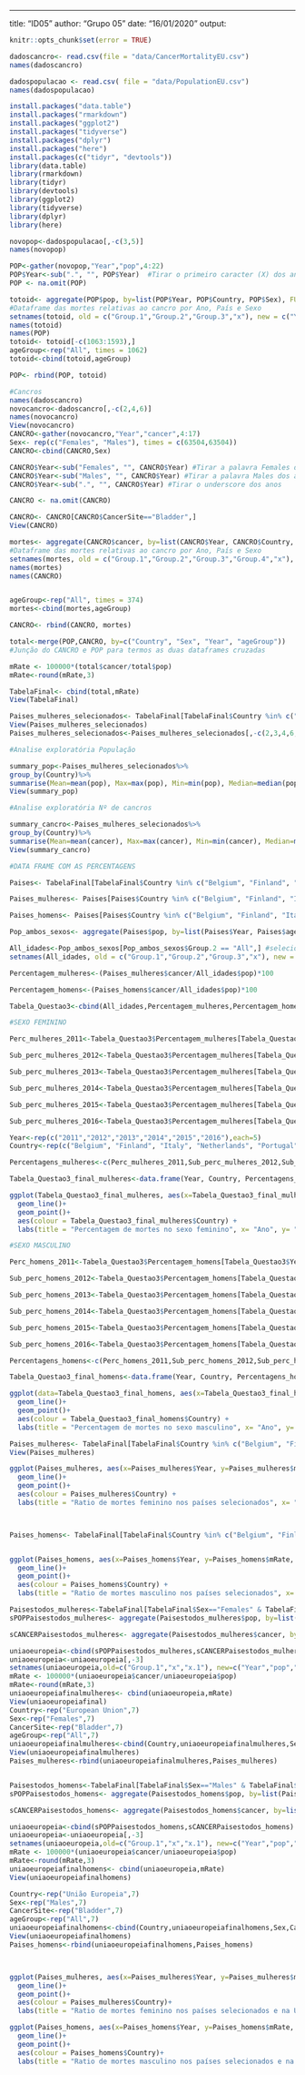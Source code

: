 ---
title: "ID05"
author: "Grupo 05"
date: "16/01/2020"
output:


```r
knitr::opts_chunk$set(error = TRUE)
```

```r

dadoscancro<- read.csv(file = "data/CancerMortalityEU.csv")
names(dadoscancro)
```


```r
dadospopulacao <- read.csv( file = "data/PopulationEU.csv")
names(dadospopulacao)
```

```r
install.packages("data.table")
install.packages("rmarkdown")
install.packages("ggplot2")
install.packages("tidyverse")
install.packages("dplyr")
install.packages("here")
install.packages(c("tidyr", "devtools"))
library(data.table)
library(rmarkdown)
library(tidyr)
library(devtools)
library(ggplot2)
library(tidyverse)
library(dplyr)
library(here)
```

```r

novopop<-dadospopulacao[,-c(3,5)]
names(novopop)

POP<-gather(novopop,"Year","pop",4:22)
POP$Year<-sub(".", "", POP$Year)  #Tirar o primeiro caracter (X) dos anos
POP <- na.omit(POP)
```


```r

totoid<- aggregate(POP$pop, by=list(POP$Year, POP$Country, POP$Sex), FUN=sum)
#Dataframe das mortes relativas ao cancro por Ano, País e Sexo
setnames(totoid, old = c("Group.1","Group.2","Group.3","x"), new = c("Year", "Country", "Sex","pop"))
names(totoid)
names(POP)
totoid<- totoid[-c(1063:1593),]
ageGroup<-rep("All", times = 1062)
totoid<-cbind(totoid,ageGroup)

POP<- rbind(POP, totoid)

```



```r
#Cancros
names(dadoscancro)
novocancro<-dadoscancro[,-c(2,4,6)]
names(novocancro)
View(novocancro)
CANCRO<-gather(novocancro,"Year","cancer",4:17)
Sex<- rep(c("Females", "Males"), times = c(63504,63504))
CANCRO<-cbind(CANCRO,Sex)

CANCRO$Year<-sub("Females", "", CANCRO$Year) #Tirar a palavra Females dos anos
CANCRO$Year<-sub("Males", "", CANCRO$Year) #Tirar a palavra Males dos anos
CANCRO$Year<-sub(".", "", CANCRO$Year) #Tirar o underscore dos anos

CANCRO <- na.omit(CANCRO) 

CANCRO<- CANCRO[CANCRO$CancerSite=="Bladder",]
View(CANCRO)

```

```r

mortes<- aggregate(CANCRO$cancer, by=list(CANCRO$Year, CANCRO$Country, CANCRO$Sex, CANCRO$CancerSite), FUN=sum)
#Dataframe das mortes relativas ao cancro por Ano, País e Sexo
setnames(mortes, old = c("Group.1","Group.2","Group.3","Group.4","x"), new = c("Year", "Country", "Sex","CancerSite","cancer"))
names(mortes)
names(CANCRO)


ageGroup<-rep("All", times = 374)
mortes<-cbind(mortes,ageGroup)

CANCRO<- rbind(CANCRO, mortes)

```

```r

total<-merge(POP,CANCRO, by=c("Country", "Sex", "Year", "ageGroup"))
#Junção do CANCRO e POP para termos as duas dataframes cruzadas

```

```r

mRate <- 100000*(total$cancer/total$pop)
mRate<-round(mRate,3)

TabelaFinal<- cbind(total,mRate)
View(TabelaFinal)

```

```r

Paises_mulheres_selecionados<- TabelaFinal[TabelaFinal$Country %in% c("Belgium", "Finland", "Italy", "Netherlands", "Portugal") & TabelaFinal$Sex=="Females" & TabelaFinal$ageGroup=="All",]
View(Paises_mulheres_selecionados)
Paises_mulheres_selecionados<-Paises_mulheres_selecionados[,-c(2,3,4,6,8)]

#Analise exploratória População

summary_pop<-Paises_mulheres_selecionados%>%
group_by(Country)%>% 
summarise(Mean=mean(pop), Max=max(pop), Min=min(pop), Median=median(pop), Std=sd(pop))
View(summary_pop)

#Analise exploratória Nº de cancros

summary_cancro<-Paises_mulheres_selecionados%>%
group_by(Country)%>% 
summarise(Mean=mean(cancer), Max=max(cancer), Min=min(cancer), Median=median(cancer), Std=sd(cancer))
View(summary_cancro)

```

```r

#DATA FRAME COM AS PERCENTAGENS 

Paises<- TabelaFinal[TabelaFinal$Country %in% c("Belgium", "Finland", "Italy", "Netherlands", "Portugal"),]

Paises_mulheres<- Paises[Paises$Country %in% c("Belgium", "Finland", "Italy", "Netherlands", "Portugal") & Paises$Sex == "Females" & Paises$ageGroup == "All",] 

Paises_homens<- Paises[Paises$Country %in% c("Belgium", "Finland", "Italy", "Netherlands", "Portugal") & Paises$Sex == "Males" & Paises$ageGroup == "All",]

Pop_ambos_sexos<- aggregate(Paises$pop, by=list(Paises$Year, Paises$ageGroup, Paises$Country), FUN=sum) #somar a população do sexo feminino e masculino por classe etária, ano e país

All_idades<-Pop_ambos_sexos[Pop_ambos_sexos$Group.2 == "All",] #selecionar apenas a classe etária com todas as idades
setnames(All_idades, old = c("Group.1","Group.2","Group.3","x"), new = c("Year", "ageGroup", "Country","pop"))

Percentagem_mulheres<-(Paises_mulheres$cancer/All_idades$pop)*100

Percentagem_homens<-(Paises_homens$cancer/All_idades$pop)*100

Tabela_Questao3<-cbind(All_idades,Percentagem_mulheres,Percentagem_homens)

#SEXO FEMININO

Perc_mulheres_2011<-Tabela_Questao3$Percentagem_mulheres[Tabela_Questao3$Year == 2011]

Sub_perc_mulheres_2012<-Tabela_Questao3$Percentagem_mulheres[Tabela_Questao3$Year == 2012]-Perc_mulheres_2011

Sub_perc_mulheres_2013<-Tabela_Questao3$Percentagem_mulheres[Tabela_Questao3$Year == 2013]-Perc_mulheres_2011

Sub_perc_mulheres_2014<-Tabela_Questao3$Percentagem_mulheres[Tabela_Questao3$Year == 2014]-Perc_mulheres_2011

Sub_perc_mulheres_2015<-Tabela_Questao3$Percentagem_mulheres[Tabela_Questao3$Year == 2015]-Perc_mulheres_2011

Sub_perc_mulheres_2016<-Tabela_Questao3$Percentagem_mulheres[Tabela_Questao3$Year == 2016]-Perc_mulheres_2011

Year<-rep(c("2011","2012","2013","2014","2015","2016"),each=5)
Country<-rep(c("Belgium", "Finland", "Italy", "Netherlands", "Portugal"),6)

Percentagens_mulheres<-c(Perc_mulheres_2011,Sub_perc_mulheres_2012,Sub_perc_mulheres_2013,Sub_perc_mulheres_2014, Sub_perc_mulheres_2015, Sub_perc_mulheres_2016)

Tabela_Questao3_final_mulheres<-data.frame(Year, Country, Percentagens_mulheres)

ggplot(Tabela_Questao3_final_mulheres, aes(x=Tabela_Questao3_final_mulheres$Year, y=Tabela_Questao3_final_mulheres$Percentagens_mulheres, group=Tabela_Questao3_final_mulheres$Country)) +
  geom_line()+
  geom_point()+
  aes(colour = Tabela_Questao3_final_mulheres$Country) +
  labs(title = "Percentagem de mortes no sexo feminino", x= "Ano", y= "Percentagem de mortes", color = "Países")

#SEXO MASCULINO

Perc_homens_2011<-Tabela_Questao3$Percentagem_homens[Tabela_Questao3$Year == 2011]

Sub_perc_homens_2012<-Tabela_Questao3$Percentagem_homens[Tabela_Questao3$Year == 2012]-Perc_homens_2011

Sub_perc_homens_2013<-Tabela_Questao3$Percentagem_homens[Tabela_Questao3$Year == 2013]-Perc_homens_2011

Sub_perc_homens_2014<-Tabela_Questao3$Percentagem_homens[Tabela_Questao3$Year == 2014]-Perc_homens_2011

Sub_perc_homens_2015<-Tabela_Questao3$Percentagem_homens[Tabela_Questao3$Year == 2015]-Perc_homens_2011

Sub_perc_homens_2016<-Tabela_Questao3$Percentagem_homens[Tabela_Questao3$Year == 2016]-Perc_homens_2011

Percentagens_homens<-c(Perc_homens_2011,Sub_perc_homens_2012,Sub_perc_homens_2013,Sub_perc_homens_2014, Sub_perc_homens_2015, Sub_perc_homens_2016)

Tabela_Questao3_final_homens<-data.frame(Year, Country, Percentagens_homens)

ggplot(data=Tabela_Questao3_final_homens, aes(x=Tabela_Questao3_final_homens$Year, y=Tabela_Questao3_final_homens$Percentagens_homens, group=Tabela_Questao3_final_homens$Country)) +
  geom_line()+
  geom_point()+
  aes(colour = Tabela_Questao3_final_homens$Country) +
  labs(title = "Percentagem de mortes no sexo masculino", x= "Ano", y= "Percentagem de mortes", color = "Países")

```



```r

Paises_mulheres<- TabelaFinal[TabelaFinal$Country %in% c("Belgium", "Finland", "Italy", "Netherlands", "Portugal") & TabelaFinal$Sex=="Females" & TabelaFinal$ageGroup=="All",]
View(Paises_mulheres)

ggplot(Paises_mulheres, aes(x=Paises_mulheres$Year, y=Paises_mulheres$mRate, group=Paises_mulheres$Country)) +
  geom_line()+
  geom_point()+
  aes(colour = Paises_mulheres$Country) +
  labs(title = "Ratio de mortes feminino nos países selecionados", x= "Ano", y= "Ratio de mortes", color = "Paises")



Paises_homens<- TabelaFinal[TabelaFinal$Country %in% c("Belgium", "Finland", "Italy", "Netherlands", "Portugal") & TabelaFinal$Sex=="Males" & TabelaFinal$ageGroup=="All",]


ggplot(Paises_homens, aes(x=Paises_homens$Year, y=Paises_homens$mRate, group=Paises_homens$Country)) +
  geom_line()+
  geom_point()+
  aes(colour = Paises_homens$Country) +
  labs(title = "Ratio de mortes masculino nos países selecionados", x= "Ano", y= "Ratio de mortes", color = "Paises")

```

```r
Paisestodos_mulheres<-TabelaFinal[TabelaFinal$Sex=="Females" & TabelaFinal$ageGroup=="All",-8]
sPOPPaisestodos_mulheres<- aggregate(Paisestodos_mulheres$pop, by=list(Paisestodos_mulheres$Year), FUN=sum)

sCANCERPaisestodos_mulheres<- aggregate(Paisestodos_mulheres$cancer, by=list(Paisestodos_mulheres$Year), FUN=sum)

uniaoeuropeia<-cbind(sPOPPaisestodos_mulheres,sCANCERPaisestodos_mulheres)
uniaoeuropeia<-uniaoeuropeia[,-3]
setnames(uniaoeuropeia,old=c("Group.1","x","x.1"), new=c("Year","pop","cancer"))
mRate <- 100000*(uniaoeuropeia$cancer/uniaoeuropeia$pop)
mRate<-round(mRate,3)
uniaoeuropeiafinalmulheres<- cbind(uniaoeuropeia,mRate)
View(uniaoeuropeiafinal)
Country<-rep("European Union",7)
Sex<-rep("Females",7)
CancerSite<-rep("Bladder",7)
ageGroup<-rep("All",7)
uniaoeuropeiafinalmulheres<-cbind(Country,uniaoeuropeiafinalmulheres,Sex,CancerSite,ageGroup)
View(uniaoeuropeiafinalmulheres)
Paises_mulheres<-rbind(uniaoeuropeiafinalmulheres,Paises_mulheres)


Paisestodos_homens<-TabelaFinal[TabelaFinal$Sex=="Males" & TabelaFinal$ageGroup=="All",-8]
sPOPPaisestodos_homens<- aggregate(Paisestodos_homens$pop, by=list(Paisestodos_homens$Year), FUN=sum)

sCANCERPaisestodos_homens<- aggregate(Paisestodos_homens$cancer, by=list(Paisestodos_homens$Year), FUN=sum)

uniaoeuropeia<-cbind(sPOPPaisestodos_homens,sCANCERPaisestodos_homens)
uniaoeuropeia<-uniaoeuropeia[,-3]
setnames(uniaoeuropeia,old=c("Group.1","x","x.1"), new=c("Year","pop","cancer"))
mRate <- 100000*(uniaoeuropeia$cancer/uniaoeuropeia$pop)
mRate<-round(mRate,3)
uniaoeuropeiafinalhomens<- cbind(uniaoeuropeia,mRate)
View(uniaoeuropeiafinalhomens)

Country<-rep("União Europeia",7)
Sex<-rep("Males",7)
CancerSite<-rep("Bladder",7)
ageGroup<-rep("All",7)
uniaoeuropeiafinalhomens<-cbind(Country,uniaoeuropeiafinalhomens,Sex,CancerSite,ageGroup)
View(uniaoeuropeiafinalhomens)
Paises_homens<-rbind(uniaoeuropeiafinalhomens,Paises_homens)



ggplot(Paises_mulheres, aes(x=Paises_mulheres$Year, y=Paises_mulheres$mRate, group=Paises_mulheres$Country)) +
  geom_line()+
  geom_point()+
  aes(colour = Paises_mulheres$Country)+
  labs(title = "Ratio de mortes feminino nos países selecionados e na UE", x= "Ano", y= "Ratio de mortes", color = "Paises")

ggplot(Paises_homens, aes(x=Paises_homens$Year, y=Paises_homens$mRate, group=Paises_homens$Country)) +
  geom_line()+
  geom_point()+
  aes(colour = Paises_homens$Country)+
  labs(title = "Ratio de mortes masculino nos países selecionados e na UE", x= "Ano", y= "Ratio de mortes", color = "Paises")
 


```


